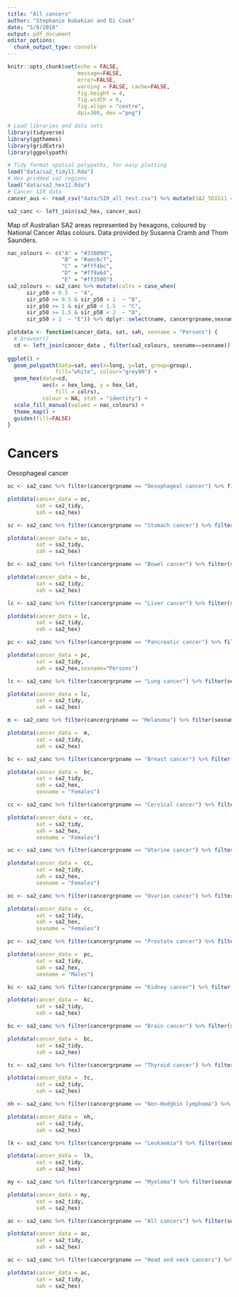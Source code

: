 ```yaml
---
title: "All cancers"
author: "Stephanie Kobakian and Di Cook"
date: "5/8/2018"
output: pdf_document
editor_options: 
  chunk_output_type: console
---
```


```r
knitr::opts_chunk$set(echo = FALSE, 
                      message=FALSE, 
                      error=FALSE, 
                      warning = FALSE, cache=FALSE,
                      fig.height = 4,
                      fig.width = 6, 
                      fig.align = "centre", 
                      dpi=300, dev ="png")
```



```r
# Load libraries and data sets
library(tidyverse)
library(ggthemes)
library(gridExtra)
library(ggpolypath)

# Tidy format spatial polypaths, for easy plotting
load("data/sa2_tidy11.Rda")
# Hex gridded sa2 regions
load("data/sa2_hex11.Rda")
# Cancer SIR data
cancer_aus <- read_csv("data/SIR_all_test.csv") %>% mutate(SA2_5DIG11 = as.factor(sa2))

sa2_canc <- left_join(sa2_hex, cancer_aus)
```
 

Map of Australian SA2 areas represented by hexagons, coloured by National Cancer Atlas colours.
Data provided by Susanna Cramb and Thom Saunders.


```r
nac_colours <- c("A" = "#33809d",
                 "B" = "#aec6c7",
                 "C" = "#fff4bc",
                 "D" = "#ff9a64",
                 "E" = "#ff3500")
sa2_colours <- sa2_canc %>% mutate(colrs = case_when(
      sir_p50 < 0.5  ~ "A",
      sir_p50 >= 0.5 & sir_p50 < 1  ~ "B",
      sir_p50 >= 1 & sir_p50 < 1.5  ~ "C",
      sir_p50 >= 1.5 & sir_p50 < 2  ~ "D",
      sir_p50 > 2  ~ "E")) %>% dplyr::select(name, cancergrpname,sexname, colrs)
```


```r
plotdata <- function(cancer_data, sat, sah, sexname = "Persons") {
  # browser()
  cd <- left_join(cancer_data , filter(sa2_colours, sexname==sexname))
  
ggplot() +
  geom_polypath(data=sat, aes(x=long, y=lat, group=group),
               fill="white", colour="grey90") +
  geom_hex(data=cd,
           aes(x = hex_long, y = hex_lat,
               fill = colrs),
           colour = NA, stat = "identity") +
  scale_fill_manual(values = nac_colours) +
  theme_map() + 
  guides(fill=FALSE)
}
```

# Cancers
Oesophageal cancer

```r
oc <- sa2_canc %>% filter(cancergrpname == "Oesophageal cancer") %>% filter(sexname=="Persons")

plotdata(cancer_data = oc,
         sat = sa2_tidy,
         sah = sa2_hex)
```

```r
sc <- sa2_canc %>% filter(cancergrpname == "Stomach cancer") %>% filter(sexname=="Persons")

plotdata(cancer_data = sc,
         sat = sa2_tidy,
         sah = sa2_hex)
```

```r
bc <- sa2_canc %>% filter(cancergrpname == "Bowel cancer") %>% filter(sexname=="Persons")

plotdata(cancer_data = bc,
         sat = sa2_tidy,
         sah = sa2_hex)
```

```r
lc <- sa2_canc %>% filter(cancergrpname == "Liver cancer") %>% filter(sexname=="Persons")

plotdata(cancer_data = lc,
         sat = sa2_tidy,
         sah = sa2_hex)
```


```r
pc <- sa2_canc %>% filter(cancergrpname == "Pancreatic cancer") %>% filter(sexname=="Persons")

plotdata(cancer_data = pc,
         sat = sa2_tidy,
         sah = sa2_hex,sexname="Persons")
```

```r
lc <- sa2_canc %>% filter(cancergrpname == "Lung cancer") %>% filter(sexname=="Persons")

plotdata(cancer_data = lc,
         sat = sa2_tidy,
         sah = sa2_hex)
```

```r
m <- sa2_canc %>% filter(cancergrpname == "Melanoma") %>% filter(sexname=="Persons")

plotdata(cancer_data =  m,
         sat = sa2_tidy,
         sah = sa2_hex)
```

```r
bc <- sa2_canc %>% filter(cancergrpname == "Breast cancer") %>% filter(sexname=="Females")

plotdata(cancer_data =  bc,
         sat = sa2_tidy,
         sah = sa2_hex,
         sexname = "Females")
```

```r
cc <- sa2_canc %>% filter(cancergrpname == "Cervical cancer") %>% filter(sexname=="Females")

plotdata(cancer_data =  cc,
         sat = sa2_tidy,
         sah = sa2_hex,
         sexname = "Females")
```

```r
uc <- sa2_canc %>% filter(cancergrpname == "Uterine cancer") %>% filter(sexname=="Females")

plotdata(cancer_data =  cc,
         sat = sa2_tidy,
         sah = sa2_hex,
         sexname = "Females")
```

```r
oc <- sa2_canc %>% filter(cancergrpname == "Ovarian cancer") %>% filter(sexname=="Females")

plotdata(cancer_data =  cc,
         sat = sa2_tidy,
         sah = sa2_hex,
         sexname = "Females")
```

```r
pc <- sa2_canc %>% filter(cancergrpname == "Prostate cancer") %>% filter(sexname=="Males")

plotdata(cancer_data =  pc,
         sat = sa2_tidy,
         sah = sa2_hex,
         sexname = "Males")
```


```r
kc <- sa2_canc %>% filter(cancergrpname == "Kidney cancer") %>% filter(sexname=="Persons")

plotdata(cancer_data =  kc,
         sat = sa2_tidy,
         sah = sa2_hex)
```


```r
bc <- sa2_canc %>% filter(cancergrpname == "Brain cancer") %>% filter(sexname=="Persons")

plotdata(cancer_data =  bc,
         sat = sa2_tidy,
         sah = sa2_hex)
```


```r
tc <- sa2_canc %>% filter(cancergrpname == "Thyroid cancer") %>% filter(sexname=="Persons")

plotdata(cancer_data =  tc,
         sat = sa2_tidy,
         sah = sa2_hex)
```


```r
nh <- sa2_canc %>% filter(cancergrpname == "Non-Hodgkin lymphoma") %>% filter(sexname=="Persons")

plotdata(cancer_data =  nh,
         sat = sa2_tidy,
         sah = sa2_hex)
```


```r
lk <- sa2_canc %>% filter(cancergrpname == "Leukaemia") %>% filter(sexname=="Persons")

plotdata(cancer_data =  lk,
         sat = sa2_tidy,
         sah = sa2_hex)
```

```r
my <- sa2_canc %>% filter(cancergrpname == "Myeloma") %>% filter(sexname=="Persons")

plotdata(cancer_data = my,
         sat = sa2_tidy,
         sah = sa2_hex)
```


```r
ac <- sa2_canc %>% filter(cancergrpname == "All cancers") %>% filter(sexname=="Persons")

plotdata(cancer_data = ac,
         sat = sa2_tidy,
         sah = sa2_hex)
```


```r
ac <- sa2_canc %>% filter(cancergrpname == "Head and neck cancers") %>% filter(sexname=="Persons")

plotdata(cancer_data = ac,
         sat = sa2_tidy,
         sah = sa2_hex)
```
